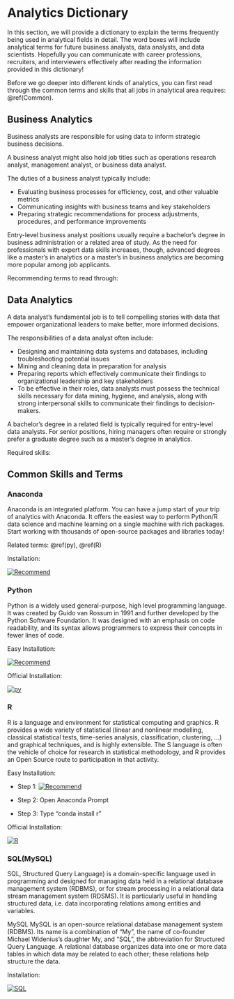 # Analytics Dictionary

In this section, we will provide a dictionary to explain the terms frequently being used in analytical fields in detail. The word boxes will include analytical terms for future business analysts, data analysts, and data scientists. Hopefully you can communicate with career professions, recruiters, and interviewers effectively after reading the information provided in this dictionary!

Before we go deeper into different kinds of analytics, you can first read through the common terms and skills that all jobs in analytical area requires: \@ref(Common).

## Business Analytics
Business analysts are responsible for using data to inform strategic business decisions.

A business analyst might also hold job titles such as operations research analyst, management analyst, or business data analyst.

The duties of a business analyst typically include:

  + Evaluating business processes for efficiency, cost, and other valuable metrics 
  + Communicating insights with business teams and key stakeholders 
  + Preparing strategic recommendations for process adjustments, procedures, and performance improvements

Entry-level business analyst positions usually require a bachelor’s degree in business administration or a related area of study. As the need for professionals with expert data skills increases, though, advanced degrees like a master’s in analytics or a master’s in business analytics are becoming more popular among job applicants. 

Recommending terms to read through: 

## Data Analytics

A data analyst’s fundamental job is to tell compelling stories with data that empower organizational leaders to make better, more informed decisions.

The responsibilities of a data analyst often include: 

  + Designing and maintaining data systems and databases, including troubleshooting potential issues 
  + Mining and cleaning data in preparation for analysis 
  + Preparing reports which effectively communicate their findings to organizational leadership and key stakeholders 
  + To be effective in their roles, data analysts must possess the technical skills necessary for data mining, hygiene, and analysis, along with strong interpersonal skills to communicate their findings to decision-makers. 

A bachelor’s degree in a related field is typically required for entry-level data analysts. For senior positions, hiring managers often require or strongly prefer a graduate degree such as a master’s degree in analytics. 

Required skills: 

## Common Skills and Terms {#Common}

### Anaconda {#Anaconda}

Anaconda is an integrated platform. You can have a jump start of your trip of analytics with Anaconda. It offers the easiest way to perform Python/R data science and machine learning on a single machine with rich packages. Start working with thousands of open-source packages and libraries today!

Related terms: \@ref(py), \@ref(R)

Installation:

[![Recommend](Anaconda.jpg)](https://www.anaconda.com/)

### Python{#py}

Python is a widely used general-purpose, high level programming language. It was created by Guido van Rossum in 1991 and further developed by the Python Software Foundation. It was designed with an emphasis on code readability, and its syntax allows programmers to express their concepts in fewer lines of code.

Easy Installation:

[![Recommend](Anaconda.jpg)](https://www.anaconda.com/)

Official Installation:

[![py](Python.jpg)](https://www.python.org/downloads/)

### R {#R}

R is a language and environment for statistical computing and graphics. R provides a wide variety of statistical (linear and nonlinear modelling, classical statistical tests, time-series analysis, classification, clustering, …) and graphical techniques, and is highly extensible. The S language is often the vehicle of choice for research in statistical methodology, and R provides an Open Source route to participation in that activity.

Easy Installation:

  + Step 1:  [![Recommend](Anaconda.jpg)](https://www.anaconda.com/)

  + Step 2: Open Anaconda Prompt
  
  + Step 3: Type "conda install r"

Official Installation:

[![R](R.jpg)](https://www.python.org/downloads/)

### SQL(MySQL) {#SQL}

SQL, Structured Query Language) is a domain-specific language used in programming and designed for managing data held in a relational database management system (RDBMS), or for stream processing in a relational data stream management system (RDSMS). It is particularly useful in handling structured data, i.e. data incorporating relations among entities and variables.

MySQL
MySQL is an open-source relational database management system (RDBMS). Its name is a combination of "My", the name of co-founder Michael Widenius's daughter My, and "SQL", the abbreviation for Structured Query Language. A relational database organizes data into one or more data tables in which data may be related to each other; these relations help structure the data.

Installation:

[![SQL](SQL.jpg)](https://www.mysql.com/)




